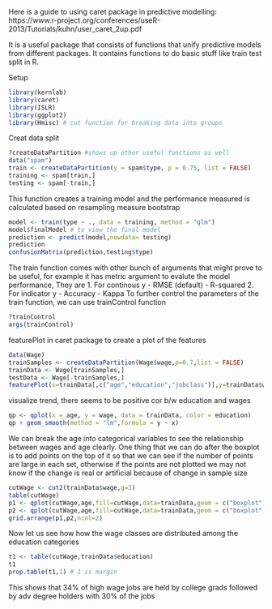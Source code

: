 Here is a guide to using caret package in predictive modelling: https://www.r-project.org/conferences/useR-2013/Tutorials/kuhn/user_caret_2up.pdf

It is a useful package that consists of functions that unify predictive models from different packages.
It contains functions to do basic stuff like train test split in R.

Setup
```r
library(kernlab)
library(caret)
library(ISLR)
library(ggplot2)
library(Hmisc) # cut function for breaking data into groups
```
Creat data split
```r
?createDataPartition #shows up other useful functions as well
data("spam")
train <- createDataPartition(y = spam$type, p = 0.75, list = FALSE)
training <- spam[train,]
testing <- spam[-train,]
```
This function creates a training model and the performance measured is calculated based on resampling measure bootstrap
```r
model <- train(type ~ ., data = training, method = "glm")
model$finalModel # to view the final model
prediction <- predict(model,newdata= testing)
prediction
confusionMatrix(prediction,testing$type)
```
The train function comes with other bunch of arguments that might prove to be useful, for example it has metric argument to evalute the model performance, They are
1. For continous y
      - RMSE (default)
      - R-squared
2. For indicator y
      - Accuracy
      - Kappa
To further control the parameters of the train function, we can use trainControl function
```r
?trainControl
args(trainControl)
```
featurePlot in caret package to create a plot of the features
```r
data(Wage)
trainSamples <- createDataPartition(Wage$wage,p=0.7,list = FALSE)
trainData <- Wage[trainSamples,]
testData <- Wage[-trainSamples,]
featurePlot(x=trainData[,c("age","education","jobclass")],y=trainData$wage,plot = "pairs")
```
visualize trend, there seems to be positive cor b/w education and wages
```r
qp <- qplot(x = age, y = wage, data = trainData, color = education)
qp + geom_smooth(method = "lm",formula = y ~ x)
```
We can break the age into categorical variables to see the relationship between wages and age clearly.
One thing that we can do after the boxplot is to add points on the top of it so that we can see if the number of points are large in each set, otherwise if the points are not plotted we may not know
if the change is real or artificial because of change in sample size
```r
cutWage <- cut2(trainData$wage,g=3)
table(cutWage)
p1 <- qplot(cutWage,age,fill=cutWage,data=trainData,geom = c("boxplot"))
p2 <- qplot(cutWage,age,fill=cutWage,data=trainData,geom = c("boxplot","jitter"))
grid.arrange(p1,p2,ncol=2)
```
Now let us see how how the wage classes are distributed among the education categories
```r
t1 <- table(cutWage,trainData$education)
t1
prop.table(t1,1) # 1 is margin
```
This shows that 34% of high wage jobs are held by college grads followed by adv degree holders with 30% of the jobs

